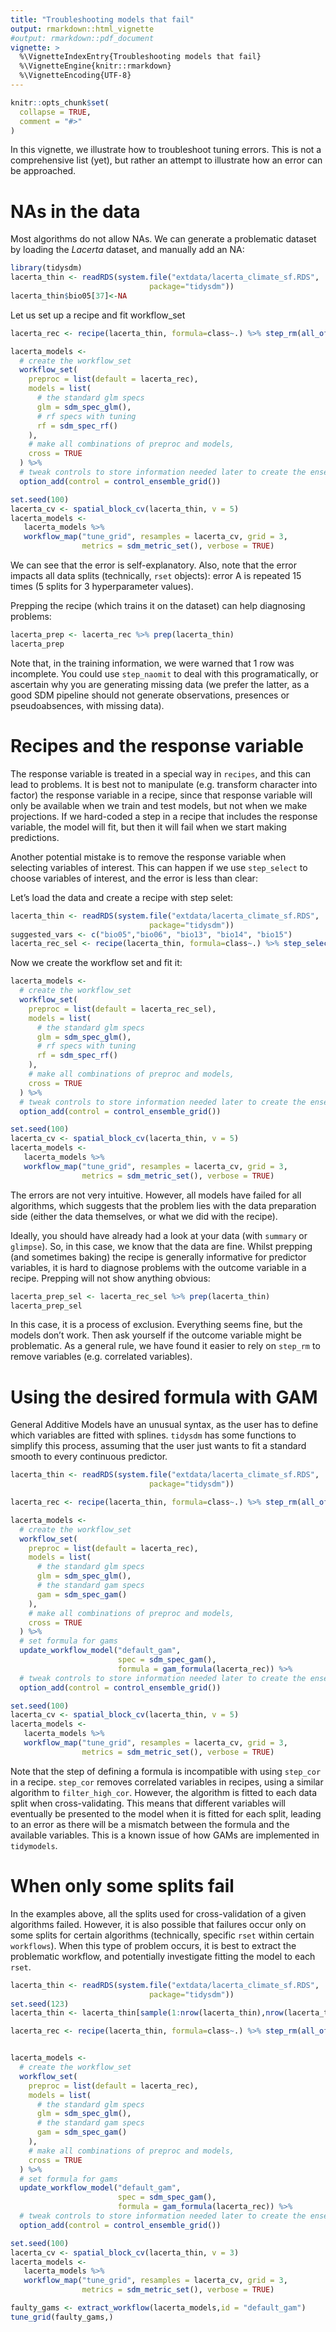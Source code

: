 ```yaml
---
title: "Troubleshooting models that fail"
output: rmarkdown::html_vignette
#output: rmarkdown::pdf_document
vignette: >
  %\VignetteIndexEntry{Troubleshooting models that fail}
  %\VignetteEngine{knitr::rmarkdown}
  %\VignetteEncoding{UTF-8}
---
```


```r
knitr::opts_chunk$set(
  collapse = TRUE,
  comment = "#>"
)
```

In this vignette, we illustrate how to troubleshoot tuning errors. This is not a 
comprehensive list (yet), but rather an attempt to illustrate how an error 
can be approached.

# NAs in the data

Most algorithms do not allow NAs. We can generate a problematic dataset by
loading the *Lacerta* dataset, and manually add an NA:
```r
library(tidysdm)
lacerta_thin <- readRDS(system.file("extdata/lacerta_climate_sf.RDS",
                               package="tidysdm"))
lacerta_thin$bio05[37]<-NA
```

Let us set up a recipe and fit workflow_set
```r
lacerta_rec <- recipe(lacerta_thin, formula=class~.) %>% step_rm(all_of( c("bio01", "bio02", "bio03", "bio04", "bio07", "bio08", "bio09", "bio10", "bio11", "bio12", "bio14", "bio16", "bio17", "bio18", "bio19", "altitude")))

lacerta_models <-
  # create the workflow_set
  workflow_set(
    preproc = list(default = lacerta_rec),
    models = list(
      # the standard glm specs
      glm = sdm_spec_glm(),
      # rf specs with tuning
      rf = sdm_spec_rf()
    ),
    # make all combinations of preproc and models,
    cross = TRUE
  ) %>%
  # tweak controls to store information needed later to create the ensemble
  option_add(control = control_ensemble_grid())
```

```r
set.seed(100)
lacerta_cv <- spatial_block_cv(lacerta_thin, v = 5)
lacerta_models <- 
   lacerta_models %>% 
   workflow_map("tune_grid", resamples = lacerta_cv, grid = 3, 
                metrics = sdm_metric_set(), verbose = TRUE)
```

We can see that the error is self-explanatory. Also, note that the error impacts
all data splits (technically, `rset` objects): error A is repeated 15 times (5
splits for 3 hyperparameter values).

Prepping the recipe (which trains it on the dataset) can help diagnosing
problems:
```r
lacerta_prep <- lacerta_rec %>% prep(lacerta_thin)
lacerta_prep
```

Note that, in the training information, we were warned that 1 row was incomplete.
You could use `step_naomit` to deal with this programatically, or ascertain why
you are generating missing data (we prefer the latter, as a good SDM pipeline
should not generate observations, presences or pseudoabsences, with missing data).

# Recipes and the response variable

The response variable is treated in a special way in `recipes`, and this can
lead to problems. It is best not to manipulate (e.g. transform character into
factor) the response variable in a recipe, since that response variable will
only be available when we train and test models, but not when we make projections.
If we hard-coded a step in a recipe that includes the response variable, the model
will fit, but then it will fail when we start making predictions.

Another potential mistake is to remove the response variable when selecting
variables of interest. This can happen if we use `step_select` to choose
variables of interest, and the error is less than clear:

Let's load the data and create a recipe with step selet:
```r
lacerta_thin <- readRDS(system.file("extdata/lacerta_climate_sf.RDS",
                               package="tidysdm"))
suggested_vars <- c("bio05","bio06", "bio13", "bio14", "bio15")
lacerta_rec_sel <- recipe(lacerta_thin, formula=class~.) %>% step_select(all_of( suggested_vars))
```

Now we create the workflow set and fit it:
```r
lacerta_models <-
  # create the workflow_set
  workflow_set(
    preproc = list(default = lacerta_rec_sel),
    models = list(
      # the standard glm specs
      glm = sdm_spec_glm(),
      # rf specs with tuning
      rf = sdm_spec_rf()
    ),
    # make all combinations of preproc and models,
    cross = TRUE
  ) %>%
  # tweak controls to store information needed later to create the ensemble
  option_add(control = control_ensemble_grid())

set.seed(100)
lacerta_cv <- spatial_block_cv(lacerta_thin, v = 5)
lacerta_models <- 
   lacerta_models %>% 
   workflow_map("tune_grid", resamples = lacerta_cv, grid = 3, 
                metrics = sdm_metric_set(), verbose = TRUE)
```
The errors are not very intuitive. However, all models have failed for all algorithms,
which suggests that the problem lies with the data preparation side (either the data
themselves, or what we did with the recipe).

Ideally, you should have already had a look at your data (with `summary` or `glimpse`).
So, in this case, we know that the data are fine. Whilst prepping (and sometimes baking) the recipe is generally informative for predictor variables, it is hard to
diagnose problems with the outcome variable in a recipe. Prepping will not
show anything obvious:

```r
lacerta_prep_sel <- lacerta_rec_sel %>% prep(lacerta_thin)
lacerta_prep_sel
```

In this case, it is a process of exclusion. Everything seems fine, but the models
don't work. Then ask yourself if the outcome variable might be problematic. As
a general rule, we have found it easier to rely on `step_rm` to remove variables
(e.g. correlated variables).

# Using the desired formula with GAM

General Additive Models have an unusual syntax, as the user has to define
which variables are fitted with splines. `tidysdm` has some functions to
simplify this process, assuming that the user just wants to fit a standard smooth
to every continuous predictor.

```r
lacerta_thin <- readRDS(system.file("extdata/lacerta_climate_sf.RDS",
                               package="tidysdm"))

lacerta_rec <- recipe(lacerta_thin, formula=class~.) %>% step_rm(all_of( c("bio01", "bio02", "bio03", "bio04", "bio07", "bio08", "bio09", "bio10", "bio11", "bio12", "bio14", "bio16", "bio17", "bio18", "bio19", "altitude")))

lacerta_models <-
  # create the workflow_set
  workflow_set(
    preproc = list(default = lacerta_rec),
    models = list(
      # the standard glm specs
      glm = sdm_spec_glm(),
      # the standard gam specs
      gam = sdm_spec_gam()
    ),
    # make all combinations of preproc and models,
    cross = TRUE
  ) %>%
  # set formula for gams
  update_workflow_model("default_gam",
                        spec = sdm_spec_gam(),
                        formula = gam_formula(lacerta_rec)) %>%
  # tweak controls to store information needed later to create the ensemble
  option_add(control = control_ensemble_grid())
```


```r
set.seed(100)
lacerta_cv <- spatial_block_cv(lacerta_thin, v = 5)
lacerta_models <- 
   lacerta_models %>% 
   workflow_map("tune_grid", resamples = lacerta_cv, grid = 3, 
                metrics = sdm_metric_set(), verbose = TRUE)
```

Note that the step of defining a formula is incompatible with using `step_cor`
in a recipe. `step_cor` removes correlated variables in recipes, using a similar
algorithm to `filter_high_cor`. However, the algorithm is fitted to each data
split when cross-validating. This means that different variables will eventually
be presented to the model when it is fitted for each split, leading to an error
as there will be a mismatch between the formula and the available variables. This
is a known issue of how GAMs are implemented in `tidymodels`.

# When only some splits fail

In the examples above, all the splits used for cross-validation of a given algorithms failed. However, it
is also possible that failures occur only on some splits for certain
algorithms (technically, specific `rset` within certain `workflows`). When this type of
problem occurs, it is best to extract the problematic workflow, and potentially
investigate fitting the model to each `rset`.


```r
lacerta_thin <- readRDS(system.file("extdata/lacerta_climate_sf.RDS",
                               package="tidysdm"))
set.seed(123)
lacerta_thin <- lacerta_thin[sample(1:nrow(lacerta_thin),nrow(lacerta_thin)/5),]

lacerta_rec <- recipe(lacerta_thin, formula=class~.) %>% step_rm(all_of( c("bio01", "bio02", "bio03", "bio04", "bio07", "bio08", "bio09", "bio10", "bio11", "bio12", "bio14", "bio16", "bio17", "bio18", "bio19", "altitude")))


lacerta_models <-
  # create the workflow_set
  workflow_set(
    preproc = list(default = lacerta_rec),
    models = list(
      # the standard glm specs
      glm = sdm_spec_glm(),
      # the standard gam specs
      gam = sdm_spec_gam()
    ),
    # make all combinations of preproc and models,
    cross = TRUE
  ) %>%
  # set formula for gams
  update_workflow_model("default_gam",
                        spec = sdm_spec_gam(),
                        formula = gam_formula(lacerta_rec)) %>%
  # tweak controls to store information needed later to create the ensemble
  option_add(control = control_ensemble_grid())
```


```r
set.seed(100)
lacerta_cv <- spatial_block_cv(lacerta_thin, v = 3)
lacerta_models <- 
   lacerta_models %>% 
   workflow_map("tune_grid", resamples = lacerta_cv, grid = 3, 
                metrics = sdm_metric_set(), verbose = TRUE)
```

```r
faulty_gams <- extract_workflow(lacerta_models,id = "default_gam")
tune_grid(faulty_gams,)
```